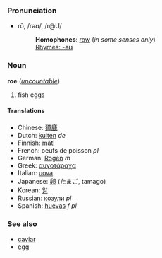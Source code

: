 ===Pronunciation===
*rō, /rəʊ/, /r@U/
*:'''Homophones''': [[row]] (''in some senses only'')
*:[[Rhymes:English:-əʊ|Rhymes: -əʊ]]

===Noun===
'''roe''' (''[[uncountable]]'')

# fish eggs

====Translations====
*Chinese: [[獐鹿]]
*Dutch: [[kuiten]] ''de''
*Finnish: [[mäti]]
*French: oeufs de poisson ''pl''
*German: [[Rogen]] ''m''
*Greek: [[αυγοτάραχα]]
*Italian: [[uova]]
*Japanese: [[卵]] (たまご, tamago)
*Korean: [[알]]
*Russian: [[козули]] ''pl''
*Spanish: [[huevas]] ''f pl''

===See also===
*[[caviar]]
*[[egg]]